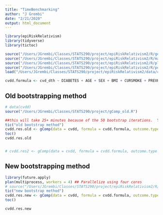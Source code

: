 ```yaml
---
title: "TimeBenchmarking"
author: "J Grembi"
date: "2/21/2020"
output: html_document
---
```


```r
library(epiRiskRelativism)
library(tidyverse)
library(tictoc)

source("/Users/JGrembi/Classes/STATS290/project/epiRiskRelativism2/R/get_results_tibble.R")
source("/Users/JGrembi/Classes/STATS290/project/epiRiskRelativism2/R/make_predict_df.R")
source("/Users/JGrembi/Classes/STATS290/project/epiRiskRelativism2/R/plot.gComp.R")
source("/Users/JGrembi/Classes/STATS290/project/epiRiskRelativism2/R/pointEstimate_new.R")
load("/Users/JGrembi/Classes/STATS290/project/epiRiskRelativism2/data/cvdd.rda")
```


```r
cvdd.formula <- cvd_dth ~ DIABETES + AGE + SEX + BMI + CURSMOKE + PREVHYP
```

## Old bootstrapping method
```r
# data(cvdd)
source("/Users/JGrembi/Classes/STATS290/project/gComp_old.R")

##this will take 25+ minutes because of the 50 bootstrap iterations.  You can increase the ncpus if your laptop has more cores.
tic("old bootstrap method")
cvdd.res.old <- gComp(data = cvdd, formula = cvdd.formula, outcome.type = "binary", R = 50, parallel = "multicore", offset = NULL)
toc()
cvdd.res.old 


# cvdd.res2 <- gComp(data = cvdd, formula = cvdd.formula, outcome.type = "binary", R = 2, parallel = "multicore", offset = NULL)
```


## New bootstrapping method

```r
library(future.apply)
plan(multiprocess, workers = 4) ## Parallelize using four cores
# source("/Users/JGrembi/Classes/STATS290/project/epiRiskRelativism2/R/gComp.R")
tic("new bootstrap method")
cvdd.res.new <- gComp(data = cvdd, formula = cvdd.formula, outcome.type = "binary", R = 50, offset = NULL, clusterID = NULL)
toc()

cvdd.res.new
```

